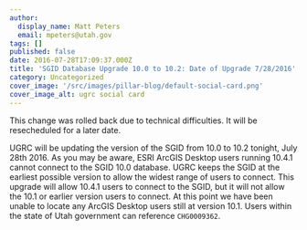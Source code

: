 ```yaml
---
author:
  display_name: Matt Peters
  email: mpeters@utah.gov
tags: []
published: false
date: 2016-07-28T17:09:37.000Z
title: 'SGID Database Upgrade 10.0 to 10.2: Date of Upgrade 7/28/2016'
category: Uncategorized
cover_image: '/src/images/pillar-blog/default-social-card.png'
cover_image_alt: ugrc social card
---
```



This change was rolled back due to technical difficulties. It will be resecheduled for a later date.

UGRC will be updating the version of the SGID from 10.0 to 10.2 tonight, July 28th 2016. As you may be aware, ESRI ArcGIS Desktop users running 10.4.1 cannot connect to the SGID 10.0 database. UGRC keeps the SGID at the earliest possible version to allow the widest range of users to connect. This upgrade will allow 10.4.1 users to connect to the SGID, but it will not allow the 10.1 or earlier version users to connect. At this point we have been unable to locate any ArcGIS Desktop users still at version 10.1. Users within the state of Utah government can reference `CHG0009362`.

<Contacts subject={frontmatter.title} contactKey="change_manager" />
